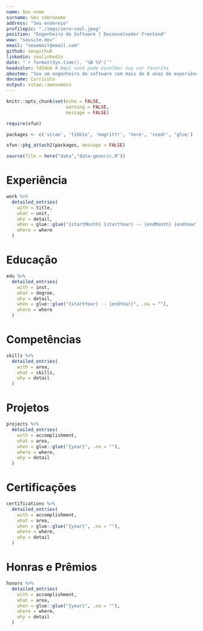 ```yaml
---
name: Seu nome
surname: Seu sobrenome
address: "Seu endereço"
profilepic: "./imgs/zero-cool.jpeg"
position: "Engenheiro de Software | Desenvolvedor Frontend"
www: "seusite.dev"
email: "seuemail@email.com"
github: seugithub
linkedin: seulinkedin
date: "`r format(Sys.time(), '%B %Y')`"
headcolor: 7d34eb # Aqui você pode escolher sua cor favorita
aboutme: "Sou um engenheiro de software com mais de 6 anos de experiência no desenvolvimento de aplicativos web modernos. Minha paixão está em criar interfaces de usuário incríveis e funcionais."
docname: Currículo
output: vitae::awesomecv
---
```


```r
knitr::opts_chunk$set(echo = FALSE,
                      warning = FALSE,
                      message = FALSE)

require(xfun)

packages <- c('vitae', 'tibble', 'magrittr', 'here', 'readr', 'glue')

xfun::pkg_attach2(packages, message = FALSE)

source(file = here("data","data-generic.R"))
```

# Experiência

```r

work %>%
  detailed_entries(
    with = title,
    what = unit,
    why = detail,
    when = glue::glue("{startMonth} {startYear} -- {endMonth} {endYear}", .na = ""),
    where = where
  )

```

# Educação

```r

edu %>%
  detailed_entries(
    with = inst,
    what = degree,
    why = detail,
    when = glue::glue("{startYear} -- {endYear}", .na = ""),
    where = where
  )

```

\pagebreak

# Competências

```r

skills %>%
  detailed_entries(
    with = area,
    what = skills,
    why = detail
  )

```

\pagebreak

# Projetos

```r

projects %>%
  detailed_entries(
    with = accomplishment,
    what = area,
    when = glue::glue("{year}", .na = ""),
    where = where,
    why = detail
  )

```

# Certificações

```r

certifications %>%
  detailed_entries(
    with = accomplishment,
    what = area,
    when = glue::glue("{year}", .na = ""),
    where = where,
    why = detail
  )

```

# Honras e Prêmios

```r

honors %>%
  detailed_entries(
    with = accomplishment,
    what = area,
    when = glue::glue("{year}", .na = ""),
    where = where,
    why = detail
  )

```
